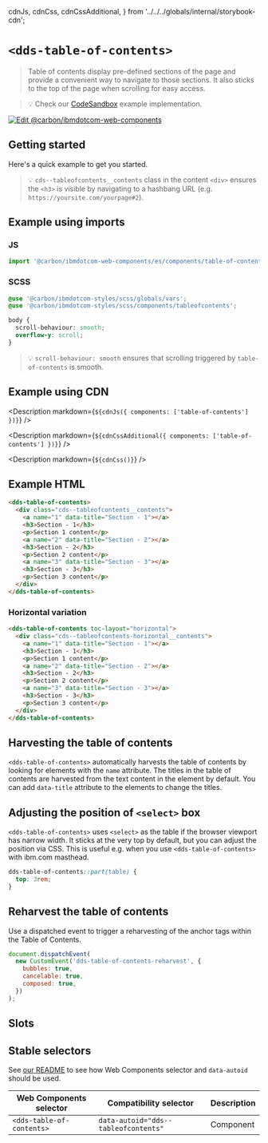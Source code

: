   cdnJs,
  cdnCss,
  cdnCssAdditional,
} from '../../../globals/internal/storybook-cdn';

# `<dds-table-of-contents>`

> Table of contents display pre-defined sections of the page and provide a
> convenient way to navigate to those sections. It also sticks to the top of the
> page when scrolling for easy access.

> 💡 Check our
> [CodeSandbox](https://githubbox.com/carbon-design-system/carbon-for-ibm-dotcom/tree/main/packages/web-components/examples/codesandbox/components/table-of-contents)
> example implementation.

[![Edit @carbon/ibmdotcom-web-components](https://codesandbox.io/static/img/play-codesandbox.svg)](https://githubbox.com/carbon-design-system/carbon-for-ibm-dotcom/tree/main/packages/web-components/examples/codesandbox/components/table-of-contents)

## Getting started

Here's a quick example to get you started.

> 💡 `cds--tableofcontents__contents` class in the content `<div>` ensures the
> `<h3>` is visible by navigating to a hashbang URL (e.g.
> `https://yoursite.com/yourpage#2`).

## Example using imports

### JS

```javascript
import '@carbon/ibmdotcom-web-components/es/components/table-of-contents/index.js';
```

### SCSS

```scss
@use '@carbon/ibmdotcom-styles/scss/globals/vars';
@use '@carbon/ibmdotcom-styles/scss/components/tableofcontents';

body {
  scroll-behaviour: smooth;
  overflow-y: scroll;
}
```

> 💡 `scroll-behaviour: smooth` ensures that scrolling triggered by
> `table-of-contents` is smooth.

## Example using CDN

<Description markdown={`${cdnJs({ components: ['table-of-contents'] })}`} />

<Description
  markdown={`${cdnCssAdditional({ components: ['table-of-contents'] })}`}
/>

<Description markdown={`${cdnCss()}`} />

## Example HTML

```html
<dds-table-of-contents>
  <div class="cds--tableofcontents__contents">
    <a name="1" data-title="Section - 1"></a>
    <h3>Section - 1</h3>
    <p>Section 1 content</p>
    <a name="2" data-title="Section - 2"></a>
    <h3>Section - 2</h3>
    <p>Section 2 content</p>
    <a name="3" data-title="Section - 3"></a>
    <h3>Section - 3</h3>
    <p>Section 3 content</p>
  </div>
</dds-table-of-contents>
```

### Horizontal variation

```html
<dds-table-of-contents toc-layout="horizontal">
  <div class="cds--tableofcontents-horizontal__contents">
    <a name="1" data-title="Section - 1"></a>
    <h3>Section - 1</h3>
    <p>Section 1 content</p>
    <a name="2" data-title="Section - 2"></a>
    <h3>Section - 2</h3>
    <p>Section 2 content</p>
    <a name="3" data-title="Section - 3"></a>
    <h3>Section - 3</h3>
    <p>Section 3 content</p>
  </div>
</dds-table-of-contents>
```

## Harvesting the table of contents

`<dds-table-of-contents>` automatically harvests the table of contents by
looking for elements with the `name` attribute. The titles in the table of
contents are harvested from the text content in the element by default. You can
add `data-title` attribute to the elements to change the titles.

## Adjusting the position of `<select>` box

`<dds-table-of-contents>` uses `<select>` as the table if the browser viewport
has narrow width. It sticks at the very top by default, but you can adjust the
position via CSS. This is useful e.g. when you use `<dds-table-of-contents>`
with ibm.com masthead.

```css
dds-table-of-contents::part(table) {
  top: 3rem;
}
```

## Reharvest the table of contents

Use a dispatched event to trigger a reharvesting of the anchor tags within the
Table of Contents.

```js
document.dispatchEvent(
  new CustomEvent('dds-table-of-contents-reharvest', {
    bubbles: true,
    cancelable: true,
    composed: true,
  })
);
```

## Slots

<Props of="dds-table-of-contents" />

## Stable selectors

See
[our README](https://github.com/carbon-design-system/carbon-for-ibm-dotcom/tree/main/packages/web-components#stable-selectors-for-analytics-and-integratione2e-testing-in-web-components)
to see how Web Components selector and `data-autoid` should be used.

| Web Components selector   | Compatibility selector               | Description |
| ------------------------- | ------------------------------------ | ----------- |
| `<dds-table-of-contents>` | `data-autoid="dds--tableofcontents"` | Component   |

<Description markdown={contributing} />
